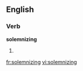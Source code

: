 
==English==

===Verb===
'''solemnizing'''

# {{present participle of|solemnize}}

[[fr:solemnizing]]
[[vi:solemnizing]]